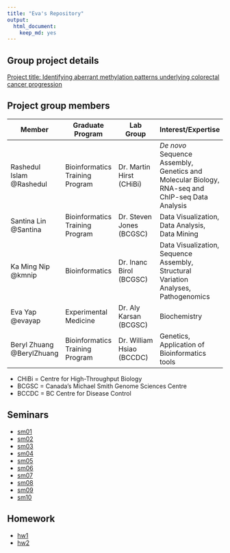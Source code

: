 ```yaml
---
title: "Eva's Repository"
output:
  html_document:
    keep_md: yes
---
```


Group project details
---------------------
[Project title: Identifying aberrant methylation patterns underlying colorectal cancer progression](https://github.com/santina/CrystalMethylation/blob/master/initial_project_summary.md)  

Project group members
--------
Member  | Graduate Program |	Lab Group | Interest/Expertise |
------------- | -------------|------------- |------------- |
Rashedul Islam @Rashedul	|Bioinformatics Training Program| Dr. Martin Hirst (CHiBi) | *De novo* Sequence Assembly, Genetics and Molecular Biology, RNA-seq and ChIP-seq Data  Analysis |
Santina Lin @Santina  |Bioinformatics Training Program| Dr. Steven Jones (BCGSC) | Data Visualization, Data Analysis, Data Mining  |	
Ka Ming Nip @kmnip	|Bioinformatics| Dr. Inanc Birol (BCGSC) | Data Visualization, Sequence Assembly, Structural Variation Analyses, Pathogenomics|
Eva Yap	@evayap|Experimental Medicine|	Dr. Aly Karsan (BCGSC) | Biochemistry |
Beryl Zhuang @BerylZhuang	|Bioinformatics Training Program| Dr. William Hsiao (BCCDC) | Genetics, Application of Bioinformatics tools |	
- CHiBi = Centre for High-Throughput Biology
- BCGSC = Canada's Michael Smith Genome Sciences Centre		
- BCCDC = BC Centre for Disease Control

Seminars
--------

- [sm01](https://github.com/STAT540-UBC/zz_yap-shyong-quin_STAT540_2015/tree/master/seminar/sm01)
- [sm02](https://github.com/STAT540-UBC/zz_yap-shyong-quin_STAT540_2015/tree/master/seminar/sm02)
- [sm03](https://github.com/STAT540-UBC/zz_yap-shyong-quin_STAT540_2015/tree/master/seminar/sm03)
- [sm04](https://github.com/STAT540-UBC/zz_yap-shyong-quin_STAT540_2015/tree/master/seminar/sm04)
- [sm05](https://github.com/STAT540-UBC/zz_yap-shyong-quin_STAT540_2015/tree/master/seminar/sm05)
- [sm06](https://github.com/STAT540-UBC/zz_yap-shyong-quin_STAT540_2015/tree/master/seminar/sm06)
- [sm07](https://github.com/STAT540-UBC/zz_yap-shyong-quin_STAT540_2015/tree/master/seminar/sm07)
- [sm08](https://github.com/STAT540-UBC/zz_yap-shyong-quin_STAT540_2015/tree/master/seminar/sm08)
- [sm09](https://github.com/STAT540-UBC/zz_yap-shyong-quin_STAT540_2015/tree/master/seminar/sm09)
- [sm10](https://github.com/STAT540-UBC/zz_yap-shyong-quin_STAT540_2015/tree/master/seminar/sm10)

Homework
--------

- [hw1](https://github.com/STAT540-UBC/zz_yap-shyong-quin_STAT540_2015/tree/master/homework/hw1)
- [hw2](https://github.com/STAT540-UBC/zz_yap-shyong-quin_STAT540_2015/testRepo/tree/master/homework/hw2)

